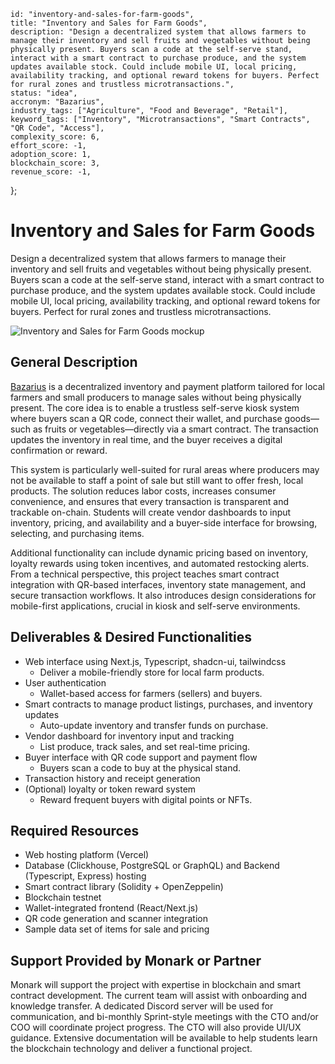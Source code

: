     id: "inventory-and-sales-for-farm-goods",
    title: "Inventory and Sales for Farm Goods",
    description: "Design a decentralized system that allows farmers to manage their inventory and sell fruits and vegetables without being physically present. Buyers scan a code at the self-serve stand, interact with a smart contract to purchase produce, and the system updates available stock. Could include mobile UI, local pricing, availability tracking, and optional reward tokens for buyers. Perfect for rural zones and trustless microtransactions.",
    status: "idea",
    accronym: "Bazarius",
    industry_tags: ["Agriculture", "Food and Beverage", "Retail"],
    keyword_tags: ["Inventory", "Microtransactions", "Smart Contracts", "QR Code", "Access"],
    complexity_score: 6,
    effort_score: -1,
    adoption_score: 1,
    blockchain_score: 3,
    revenue_score: -1,
};

# Inventory and Sales for Farm Goods

Design a decentralized system that allows farmers to manage their inventory and sell fruits and vegetables without being physically present. Buyers scan a code at the self-serve stand, interact with a smart contract to purchase produce, and the system updates available stock. Could include mobile UI, local pricing, availability tracking, and optional reward tokens for buyers. Perfect for rural zones and trustless microtransactions.

![Inventory and Sales for Farm Goods mockup](/images/project/inventory-and-sales-for-farm-goods.jpg)

## General Description

[Bazarius](https://bazarius.monark.io) is a decentralized inventory and payment platform tailored for local farmers and small producers to manage sales without being physically present. The core idea is to enable a trustless self-serve kiosk system where buyers scan a QR code, connect their wallet, and purchase goods—such as fruits or vegetables—directly via a smart contract. The transaction updates the inventory in real time, and the buyer receives a digital confirmation or reward.

This system is particularly well-suited for rural areas where producers may not be available to staff a point of sale but still want to offer fresh, local products. The solution reduces labor costs, increases consumer convenience, and ensures that every transaction is transparent and trackable on-chain. Students will create vendor dashboards to input inventory, pricing, and availability and a buyer-side interface for browsing, selecting, and purchasing items.

Additional functionality can include dynamic pricing based on inventory, loyalty rewards using token incentives, and automated restocking alerts. From a technical perspective, this project teaches smart contract integration with QR-based interfaces, inventory state management, and secure transaction workflows. It also introduces design considerations for mobile-first applications, crucial in kiosk and self-serve environments.

## Deliverables & Desired Functionalities

- Web interface using Next.js, Typescript, shadcn-ui, tailwindcss
    - Deliver a mobile-friendly store for local farm products.
- User authentication 
    - Wallet-based access for farmers (sellers) and buyers.
- Smart contracts to manage product listings, purchases, and inventory updates
    - Auto-update inventory and transfer funds on purchase.
- Vendor dashboard for inventory input and tracking
    - List produce, track sales, and set real-time pricing.
- Buyer interface with QR code support and payment flow
    - Buyers scan a code to buy at the physical stand.
- Transaction history and receipt generation
- (Optional) loyalty or token reward system
    - Reward frequent buyers with digital points or NFTs.

## Required Resources

- Web hosting platform (Vercel)
- Database (Clickhouse, PostgreSQL or GraphQL) and Backend (Typescript, Express) hosting
- Smart contract library (Solidity + OpenZeppelin)
- Blockchain testnet
- Wallet-integrated frontend (React/Next.js)
- QR code generation and scanner integration
- Sample data set of items for sale and pricing

## Support Provided by Monark or Partner

Monark will support the project with expertise in blockchain and smart contract development. The current team will assist with onboarding and knowledge transfer. A dedicated Discord server will be used for communication, and bi-monthly Sprint-style meetings with the CTO and/or COO will coordinate project progress. The CTO will also provide UI/UX guidance. Extensive documentation will be available to help students learn the blockchain technology and deliver a functional project.